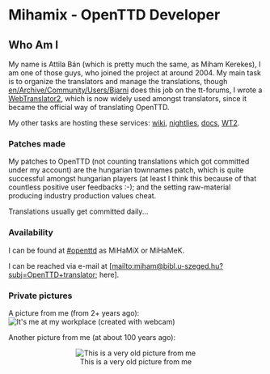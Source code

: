 =Mihamix - OpenTTD Developer=

== Who Am I ==
My name is Attila Bán (which is pretty much the same, as Miham Kerekes), I am one of those guys, who joined the project at around 2004. My main task is to organize the translators and manage the translations, though [[en/Archive/Community/Users/Bjarni]] does this job on the tt-forums, I wrote a [http://translator2.openttd.org/ WebTranslator2], which is now widely used amongst translators, since it became the official way of translating OpenTTD.

My other tasks are hosting these services: [http://wiki.openttd.org/ wiki], [http://nightly.openttd.org/ nightlies], [http://docs.openttd.org/ docs], [http://translator2.openttd.org WT2].

=== Patches made ===
My patches to OpenTTD (not counting translations which got committed under my account) are the hungarian townnames patch, which is quite successful amongst hungarian players (at least I think this because of that countless positive user feedbacks :-); and the setting raw-material producing industry production values cheat.

Translations usually get committed daily...

=== Availability ===
I can be found at [irc://irc.oftc.net/#openttd #openttd] as MiHaMiX or MiHaMeK.

I can be reached via e-mail at [mailto:&#x6d;&#105;&#x68;&#x61;&#109;&#x40;&#98;&#105;&#x62;&#108;&#46;&#117;&#x2d;&#115;&#x7a;&#x65;&#x67;&#101;&#x64;&#x2e;&#x68;&#x75;&#63;&#x73;&#x75;&#98;&#106;&#x3d;&#79;&#x70;&#x65;&#110;&#x54;&#x54;&#x44;&#x2b;&#116;&#x72;&#97;&#110;&#x73;&#108;&#97;&#116;&#x6f;&#x72;  here].

=== Private pictures ===
A picture from me (from 2+ years ago):[[File:en/Archive/Community/Users/Miham.jpeg|center|frame|It's me at my workplace (created with webcam)]]

Another picture from me (at about 100 years ago):
<center>[[File:en/Archive/Community/Users/Mihamix.jpeg|center|frame|This is a very old picture from me]]</center>